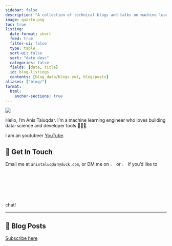 ```yaml
---
sidebar: false
description: "A collection of technical blogs and talks on machine learning and data science."
image: quarto.png
toc: true
listing:
  date-format: short
  feed: true
  filter-ui: false
  type: table
  sort-ui: false
  sort: "date desc"
  categories: false
  fields: [date, title]
  id: blog-listings
  contents: [blog_data/blogs.yml, blog/posts]
aliases: ["blog/"]
format:
  html:
    anchor-sections: true
---
```


::: {layout="[21,79]" .profile-header}

![](hamel_transparent.png){.profile-pic}

Hello, I'm Anis Taluqdar. I'm a machine learning engineer who loves building data-science and developer tools 👷🏼‍♂️.  

:::

I am an youtubeer [YouTube](https://www.youtube.com/@anistaluqdar). 

## 💼 Get In Touch


Email me at `anistaluqdar@duck.com`, or DM me on [![](icon-linkedin.png){width="3%"}](https://www.linkedin.com/in/anistaluqdar/) or [![](icons-twitter.png){width="3%"}](https://twitter.com/AnisTaluqdar) if you'd like to chat!

---

## 📮 Blog Posts

[Subscribe here](#subscribe)

::: {#blog-listings}
:::


